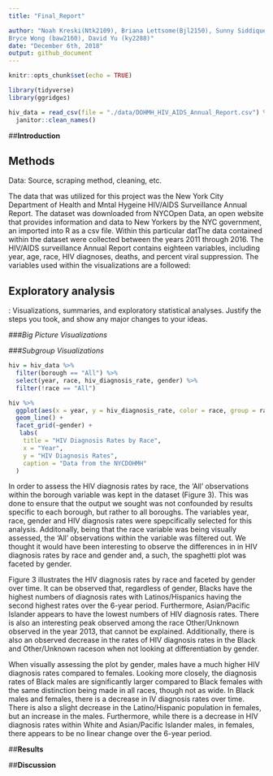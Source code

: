 ```yaml
---
title: "Final_Report"

author: "Noah Kreski(Ntk2109), Briana Lettsome(Bjl2150), Sunny Siddique (as5457), 
Bryce Wong (baw2160), David Yu (ky2288)"
date: "December 6th, 2018"
output: github_document
---
```

```r
knitr::opts_chunk$set(echo = TRUE)

library(tidyverse)
library(ggridges)

hiv_data = read_csv(file = "./data/DOHMH_HIV_AIDS_Annual_Report.csv") %>%
  janitor::clean_names()
```

##**Introduction**




## **Methods**

Data: Source, scraping method, cleaning, etc.

  The data that was utilized for this project was the New York City Department of
Health and Mntal Hygeine HIV/AIDS Surveillance Annual Report. The dataset was 
downloaded from NYCOpen Data, an open website that provides information and data to 
New Yorkers by the NYC government, an imported into R as a csv file. 
  Within this particular datThe data contained within the dataset were collected between the years 2011 through 2016. The HIV/AIDS surveillance Annual Report contains eighteen variables, including
year, age, race, HIV diagnoses, deaths, and percent viral suppression. The variables used within the visualizations are a followed:





## **Exploratory analysis**

: Visualizations, summaries, and exploratory statistical analyses. Justify the steps you took, and show any major changes to your ideas.

###*Big Picture Visualizations*

###*Subgroup Visualizations*
```r
hiv = hiv_data %>%
  filter(borough == "All") %>%
  select(year, race, hiv_diagnosis_rate, gender) %>%
  filter(!race == "All")

hiv %>%
  ggplot(aes(x = year, y = hiv_diagnosis_rate, color = race, group = race)) +
  geom_line() +
  facet_grid(~gender) +
   labs(
    title = "HIV Diagnosis Rates by Race",
    x = "Year",
    y = "HIV Diagnosis Rates",
    caption = "Data from the NYCDOHMH"
  )
```

  In order to assess the HIV diagnosis rates by race, the 'All' observations within 
the borough variable was kept in the dataset (Figure 3). This was done to ensure 
that the output we sought was not confounded by results specific to each borough, 
but rather to all boroughs. The variables year, race, gender and HIV diagnosis 
rates were spepcifically selected for this analysis. Additonally, being that the 
race variable was being visually assessed, the 'All' observations within the 
variable was filtered out. We thought it would have been interesting to observe 
the differences in in HIV diagnosis rates by race and gender and, a such, the 
spaghetti plot was faceted by gender.

  Figure 3 illustrates the HIV diagnosis rates by race and faceted by gender over
time. It can be observed that, regardless of gender, Blacks have the highest 
numbers of diagnosis rates with Latinos/Hispanics having the second highest rates
over the 6-year period. Furthermore, Asian/Pacific Islander appears to have the 
lowest numbers of HIV diagnosis rates. There is also an interesting peak observed
among the race Other/Unknown observed in the year 2013, that cannot be explained.
Additionally, there is also an observed decrease in the rates of HIV diagnosis 
rates in the Black and Other/Unknown raceson when not looking at differentiation 
by gender.
  
  When visually assessing the plot by gender, males have a much higher HIV 
diagnosis rates compared to females. Looking more closely, the diagnosis rates of
Black males are significantly larger compared to Black females with the same 
distinction being made in all races, though not as wide. In Black males and 
females, there is a decrease in IV diagnosis rates over time. There is also a 
slight decrease in the Latino/Hispanic population in females, but an increase in 
the males. Furthermore, while there is a decrease in HIV diagnosis rates within 
White and Asian/Pacific Islander males, in females, there appears to be no 
linear change over the 6-year period.

##**Results**




##**Discussion**


